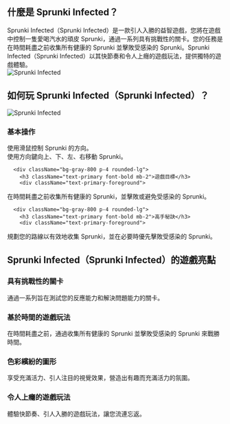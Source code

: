 ## 什麼是 Sprunki Infected？

<div className="flex flex-col md:flex-row items-center gap-8">
  <div className="w-full md:w-1/2 text-xl">
Sprunki Infected（Sprunki Infected）是一款引人入勝的益智遊戲，您將在遊戲中控制一隻愛喝汽水的頑皮 Sprunki，通過一系列具有挑戰性的關卡。您的任務是在時間耗盡之前收集所有健康的 Sprunki 並擊敗受感染的 Sprunki。Sprunki Infected（Sprunki Infected）以其快節奏和令人上癮的遊戲玩法，提供獨特的遊戲體驗。
</div>
  <div className="w-full md:w-1/2 flex justify-center items-center">
<img 
      src="https://public-image.fafafa.ai/cm3tvyn990002mp4f5v0tdr5g/2025-01-07/images/1736252447476-xxuii9.webp" 
      alt="Sprunki Infected" 
      className="w-4/5 h-auto"
    />
</div>
</div>

## 如何玩 Sprunki Infected（Sprunki Infected）？

<div className="flex flex-col md:flex-row items-center gap-8">
  <div className="w-full md:w-1/2">
<img 
      src="https://public-image.fafafa.ai/cm3tvyn990002mp4f5v0tdr5g/2025-01-07/images/1736252447476-xxuii9.webp" 
      alt="Sprunki Infected" 
      className="w-4/5 h-auto mx-auto"
    />
</div>
  <div className="w-full md:w-1/2">
    <div className="grid grid-cols-1 gap-4 mt-0">
      <div className="bg-gray-800 p-4 rounded-lg">
        <h3 className="text-primary font-bold mb-2">基本操作</h3>
        <div className="text-primary-foreground">
使用滑鼠控制 Sprunki 的方向。<br/>
          使用方向鍵向上、下、左、右移動 Sprunki。
</div>
      </div>

      <div className="bg-gray-800 p-4 rounded-lg">
        <h3 className="text-primary font-bold mb-2">遊戲目標</h3>
        <div className="text-primary-foreground">
在時間耗盡之前收集所有健康的 Sprunki，並擊敗或避免受感染的 Sprunki。
</div>
      </div>

      <div className="bg-gray-800 p-4 rounded-lg">
        <h3 className="text-primary font-bold mb-2">高手秘訣</h3>
        <div className="text-primary-foreground">
規劃您的路線以有效地收集 Sprunki，並在必要時優先擊敗受感染的 Sprunki。
</div>
      </div>
    </div>
  </div>
</div>

## Sprunki Infected（Sprunki Infected）的遊戲亮點

<div className="grid grid-cols-1 md:grid-cols-2 gap-4">
  <div className="bg-gray-800 p-4 rounded-lg">
    <h3 className="text-primary font-bold mb-2">具有挑戰性的關卡</h3>
    <div className="text-primary-foreground">
通過一系列旨在測試您的反應能力和解決問題能力的關卡。
</div>
  </div>

  <div className="bg-gray-800 p-4 rounded-lg">
    <h3 className="text-primary font-bold mb-2">基於時間的遊戲玩法</h3>
    <div className="text-primary-foreground">
在時間耗盡之前，通過收集所有健康的 Sprunki 並擊敗受感染的 Sprunki 來戰勝時間。
</div>
  </div>

  <div className="bg-gray-800 p-4 rounded-lg">
    <h3 className="text-primary font-bold mb-2">色彩繽紛的圖形</h3>
    <div className="text-primary-foreground">
享受充滿活力、引人注目的視覺效果，營造出有趣而充滿活力的氛圍。
</div>
  </div>

  <div className="bg-gray-800 p-4 rounded-lg">
    <h3 className="text-primary font-bold mb-2">令人上癮的遊戲玩法</h3>
    <div className="text-primary-foreground">
體驗快節奏、引人入勝的遊戲玩法，讓您流連忘返。
</div>
  </div>
</div>